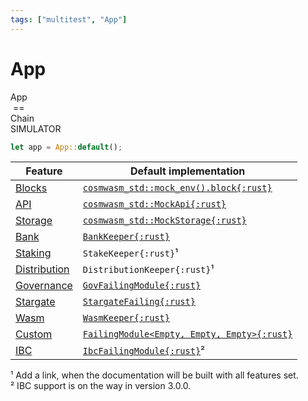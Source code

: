 ```yaml
---
tags: ["multitest", "App"]
---
```



# App

<div
  style={{
    textAlign: "center",
    fontSize: "4em",
    fontWeight: "bold",
    verticalAlign: "middle",
    background: "#005DC70D",
    borderRadius: "0.2em",
  }}
>
  <div style={{ display: "inline-block", verticalAlign: "middle", color: "#9575CD" }}>App</div>
  <div style={{ display: "inline-block", verticalAlign: "middle", fontWeight: "normal" }}>
    &nbsp;==&nbsp;
  </div>
  <div style={{ display: "inline-block", verticalAlign: "middle" }}>
    <div style={{ position: "relative", top: "0.1em", color: "#0D47A1" }}>Chain</div>
    <div
      style={{
        fontSize: "0.42em",
        fontWeight: "bold",
        top: "-0.45em",
        position: "relative",
        color: "#1976D2",
      }}
    >
      SIMULATOR
    </div>
  </div>
</div>

```rust showLineNumbers copy
let app = App::default();
```

| Feature                      | Default implementation                                                                                                      |
| ---------------------------- | --------------------------------------------------------------------------------------------------------------------------- |
| [Blocks](blocks)             | [`cosmwasm_std::mock_env().block{:rust}`](https://docs.rs/cosmwasm-std/latest/cosmwasm_std/testing/fn.mock_env.html)        |
| [API](api)                   | [`cosmwasm_std::MockApi{:rust}`](https://docs.rs/cosmwasm-std/latest/cosmwasm_std/testing/struct.MockApi.html)              |
| [Storage](storage)           | [`cosmwasm_std::MockStorage{:rust}`](https://docs.rs/cosmwasm-std/latest/cosmwasm_std/testing/type.MockStorage.html)        |
| [Bank](bank)                 | [`BankKeeper{:rust}`](https://docs.rs/cw-multi-test/latest/cw_multi_test/struct.BankKeeper.html)                            |
| [Staking](staking)           | `StakeKeeper{:rust}`¹                                                                                                       |
| [Distribution](distribution) | `DistributionKeeper{:rust}`¹                                                                                                |
| [Governance](governance)     | [`GovFailingModule{:rust}`](https://docs.rs/cw-multi-test/latest/cw_multi_test/type.GovFailingModule.html)                  |
| [Stargate](stargate)         | [`StargateFailing{:rust}`](https://docs.rs/cw-multi-test/latest/cw_multi_test/struct.StargateFailing.html)                  |
| [Wasm](wasm)                 | [`WasmKeeper{:rust}`](https://docs.rs/cw-multi-test/latest/cw_multi_test/struct.WasmKeeper.html)                            |
| [Custom](custom)             | [`FailingModule<Empty, Empty, Empty>{:rust}`](https://docs.rs/cw-multi-test/latest/cw_multi_test/struct.FailingModule.html) |
| [IBC](ibc)                   | [`IbcFailingModule{:rust}`](https://docs.rs/cw-multi-test/latest/cw_multi_test/type.IbcFailingModule.html)²                 |

¹ Add a link, when the documentation will be built with all features set.<br/> ² IBC support is on
the way in version 3.0.0.
